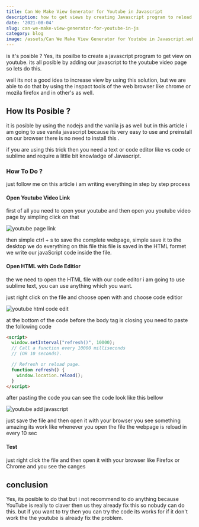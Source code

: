 ```yaml
---
title: Can We Make View Generator for Youtube in Javascript
description: how to get views by creating Javascript program to reload the webpage
date: '2021-08-04'
slug: can-we-make-view-generator-for-youtube-in-js
category: blog
image: /assets/Can We Make View Generator for Youtube in Javascript.webp
---
```


is it's posible ? Yes, its posilbe to create a javascript program to get view on youtube. its all posible by adding our javascript to the youtube video page so lets do this.

well its not a good idea to increase view by using this solution, but we are able to do that by using the inspact tools of the web browser like chrome or mozila firefox and in other's as well.

## How Its Posible ?

it is posible by using the nodejs and the vanila js as well but in this article i am going to use vanila javascript because its very easy to use and preinstall on our browser there is no need to install this .

if you are using this trick then you need a text or code editor like vs code or sublime and require a little bit knowladge of Javascript.

### How To Do ?

just follow me on this article i am writing everything in step by step process

#### Open Youtube Video Link

first of all you need to open your youtube and then open you youtube video page by simpling click on that

![youtube page link](/assets/youtube-video-page.webp)

then simple ctrl + s to save the complete webpage, simple save it to the desktop we do everything on this file
this file is saved in the HTML formet we write our javaScript code inside the file.

#### Open HTML with Code Editior

the we need to open the HTML file with our code editor i am going to use sublime text, you can use anything which you want.

just right click on the file and choose open with and choose code editior

![youtube html code edit](/assets/youtube-html-code-edit.webp)

at the bottom of the code before the body tag is closing you need to paste the following code

```html
<script>
  window.setInterval("refresh()", 10000);
  // Call a function every 10000 milliseconds
  // (OR 10 seconds).

  // Refresh or reload page.
  function refresh() {
    window.location.reload();
  }
</script>
```

after pasting the code you can see the code look like this bellow

![youtube add javascript](/assets/youtube-add-javascript.webp)

just save the file and then open it with your browser you see something amazing its work like whenever you open the file the webpage is reload in every 10 sec

#### Test

just right click the file and then open it with your browser like Firefox or Chrome and you see the canges

## conclusion

Yes, its posible to do that but i not recommend to do anything because YouTube is really to claver then us they already fix this so nobudy can do this. but if you want to try then you can try the code its works for if it don't work the the youtube is already fix the problem.
